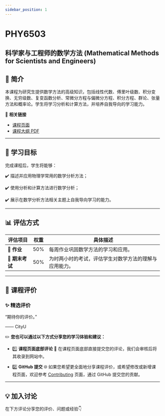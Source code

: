 ```yaml
---
sidebar_position: 1
---
```


# PHY6503
## 科学家与工程师的数学方法 (Mathematical Methods for Scientists and Engineers)

## **📘 简介**
本课程为研究生提供数学方法的高级知识，包括线性代数、傅里叶级数、积分变换、无穷级数、复变函数分析、常微分方程与偏微分方程、积分方程、群论、张量方法和概率论。学生将学习分析和计算方法，并培养自我导向的学习能力。

🔗 **相关链接**
- [课程页面](https://www.cityu.edu.hk/catalogue/pg/202425/course/PHY6503.htm)
- [课程大纲 PDF](https://www.cityu.edu.hk/catalogue/pg/202425/course/PHY6503.pdf)

---

## **🎯 学习目标**

完成课程后，学生将能够：

✔️ 描述并应用物理学常用的数学分析方法；

✔️ 使用分析和计算方法进行数学分析；

✔️ 展示在数学分析方法相关主题上自我导向学习的能力。

---

## **📊 评估方式**

| **评估项目**            | **权重** | **具体描述**                                                                                       |
|------------------------|---------|---------------------------------------------------------------------------------------------------|
| **📂 作业**             | 50%      | 每周作业巩固数学方法的学习和应用。                                                                   |
| **📝 期末考试**         | 50%      | 为时两小时的考试，评估学生对数学方法的理解与应用能力。                                                   |

---

## **💬 课程评价**

### ✨ **精选评价**
<div className={commentStyles.commentBox}>
    <p className={commentStyles.commentText}>
        “期待你的评价。”
    </p>
    <p className={commentStyles.commentAuthor}>—— CityU</p>
</div>

✏️ **您也可以通过以下方式分享您的学习体验和建议：**

- 1️⃣ **课程页面底部评论**
💬 在课程页面底部直接提交您的评论，我们会审核后将其收录到网站中。

- 2️⃣ **GitHub 提交**
🌐 如果您希望更全面地分享课程评价，或希望修改或新增课程页面，欢迎参考 [Contributing](/contributing) 页面，通过 GitHub 提交您的贡献。

---

## **💡 加入讨论**

在下方评论分享您的评价、问题或经验👇
<Utterances />
